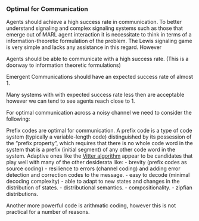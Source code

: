

### Optimal for Communication

Agents should achieve a high success rate in communication. To better understand signaling and complex signaling systems such as those that emerge out of MARL agent interaction it is necessitate to think in terms of a information-theoretic formulation of the problem. 
The Lewis signaling game is very simple and lacks any assistance in this regard. However 




Agents should be able to communicate with a high success rate. (This is a doorway to information theoretic formulations)

Emergent Communications should have an expected success rate of almost 1. 

Many systems with with expected success rate less then are acceptable however we can tend to see agents reach close to 1.

For optimal communication across a noisy channel we need to consider the following:



Prefix codes are optimal for communication. A prefix code is a type of code system (typically a variable-length code) distinguished by its possession of the "prefix property", which requires that there is no whole code word in the system that is a prefix (initial segment) of any other code word in the system. Adaptive ones like the [Vitter algorithm](https://en.wikipedia.org/wiki/Adaptive_Huffman_coding) appear to be candidates that play well with many of the other desiderata like:
    - brevity (prefix codes as source coding)
    - resilience to errors (channel coding) and adding error detection and correction codes to the message.
    - easy to decode (minimal decoding complexity)
    - able to adapt to new states and changes in the distribution of states.
    - distributional semantics.
    - compositionality.
    - zipfian distributions.


Another more powerful code is arithmatic coding, however this is not practical for a number of reasons.
